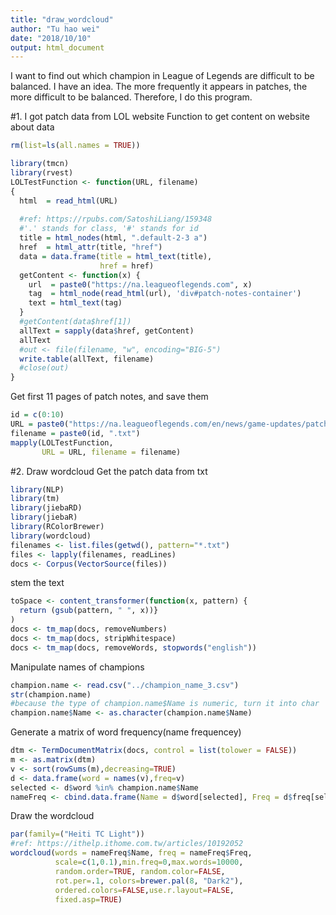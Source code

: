 ```yaml
---
title: "draw_wordcloud"
author: "Tu hao wei"
date: "2018/10/10"
output: html_document
---
```

I want to find out which champion in League of Legends are difficult to be balanced.
I have an idea. The more frequently it appears in patches, the more difficult to be balanced.
Therefore, I do this program.

#1. I got patch data from LOL website
Function to get content on website about data
```r
rm(list=ls(all.names = TRUE))

library(tmcn)
library(rvest)
LOLTestFunction <- function(URL, filename)
{
  html  = read_html(URL)
  
  #ref: https://rpubs.com/SatoshiLiang/159348
  #'.' stands for class, '#' stands for id
  title = html_nodes(html, ".default-2-3 a")
  href  = html_attr(title, "href")
  data = data.frame(title = html_text(title),
                    href = href)
  getContent <- function(x) {
    url  = paste0("https://na.leagueoflegends.com", x)
    tag  = html_node(read_html(url), 'div#patch-notes-container')
    text = html_text(tag)
  }
  #getContent(data$href[1])
  allText = sapply(data$href, getContent)
  allText
  #out <- file(filename, "w", encoding="BIG-5") 
  write.table(allText, filename) 
  #close(out) 
}
```

Get first 11 pages of patch notes, and save them
```r
id = c(0:10)
URL = paste0("https://na.leagueoflegends.com/en/news/game-updates/patch?page=", id)
filename = paste0(id, ".txt")
mapply(LOLTestFunction, 
       URL = URL, filename = filename)
```

#2. Draw wordcloud
Get the patch data from txt
```r
library(NLP)
library(tm)
library(jiebaRD)
library(jiebaR)
library(RColorBrewer)
library(wordcloud)
filenames <- list.files(getwd(), pattern="*.txt")
files <- lapply(filenames, readLines)
docs <- Corpus(VectorSource(files))
```

stem the text
```r
toSpace <- content_transformer(function(x, pattern) {
  return (gsub(pattern, " ", x))}
)
docs <- tm_map(docs, removeNumbers)
docs <- tm_map(docs, stripWhitespace)
docs <- tm_map(docs, removeWords, stopwords("english"))
```

Manipulate names of champions
```r
champion.name <- read.csv("../champion_name_3.csv")
str(champion.name)
#because the type of champion.name$Name is numeric, turn it into char
champion.name$Name <- as.character(champion.name$Name)
```

Generate a matrix of word frequency(name frequencey)
```r

dtm <- TermDocumentMatrix(docs, control = list(tolower = FALSE))
m <- as.matrix(dtm)
v <- sort(rowSums(m),decreasing=TRUE)
d <- data.frame(word = names(v),freq=v)
selected <- d$word %in% champion.name$Name
nameFreq <- cbind.data.frame(Name = d$word[selected], Freq = d$freq[selected] )

```

Draw the wordcloud
```r
par(family=("Heiti TC Light"))
#ref: https://ithelp.ithome.com.tw/articles/10192052
wordcloud(words = nameFreq$Name, freq = nameFreq$Freq,
          scale=c(1,0.1),min.freq=0,max.words=10000,
          random.order=TRUE, random.color=FALSE, 
          rot.per=.1, colors=brewer.pal(8, "Dark2"),
          ordered.colors=FALSE,use.r.layout=FALSE,
          fixed.asp=TRUE)
```

